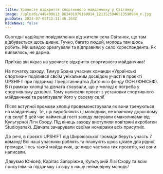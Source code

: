 ```yaml
---
title: Урочисте відкриття спортивного майданчику у Світанку
image: /uploads/449499613_863401079169914_1213525046513590964_n.jpg
pubDate: 2024-07-05T12:11:46.264Z
hideNews: false
---
```


Сьогодні надійшло повідомлення від жителя села Світанок, що там відбувається щось дивне. Гучно, багато людей, молодь там шось робить. Ми швидко зреагували та відправили у село кореспондента. Як виявилось, не дарма. 

Приїхав він якраз на урочисте відкриття спортивного майданчика!  

На початку заходу, Тимур Брана учасник команди «Українські спортики» поділився своїм унікальним досвідом участі в проєкті UPSHIFT при підтримці  Представництва Дитячого фонду ООН (ЮНІСЕФ). В її рамках хлопці та дівчата з’ясували, що у молоді є потреба у спортивному дозвіллі. Тому написали проєкт з установки спортивного майданчика та реалізували його у своєму селі!

Після вступної промови хлопці продемонстрували як вони тренуються на майданчику. Те, що виробляють ці молодики, не кожному дорослому під силу! В цей час найменші гості заходу ласували смаколиками від Культурної Ліги Сходу. Під кінець заходу виступили повітряні акробатки Studioyanaki. Дівчата зачарували своїми номерами всіх присутніх. 

До речі, в проєкті UPSHIFT від Широківської громади беруть участь 7 команд! Всі наші учасники роблять та планують щось цікаве для рідної громади. І ось такий майданчик, це лише частина тих проєктів, які вони написали. 

Дякуємо Юнісеф, Карітас Запоріжжя, Культурній Лізі Сходу та всім присутнім за підтримку та віру в нашу неймовірну молодь!

